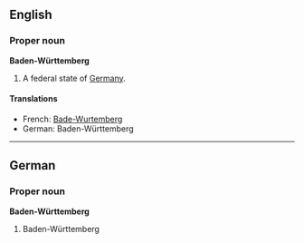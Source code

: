 ==English==
===Proper noun===
'''Baden-Württemberg'''

#A federal state of [[Germany]].

====Translations====

*French: [[Bade-Wurtemberg]]
*German: Baden-Württemberg

----
==German==
===Proper noun===
'''Baden-Württemberg'''

#Baden-Württemberg